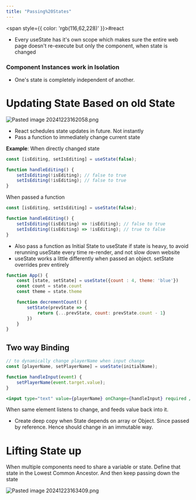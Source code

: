 ```yaml
---
title: "Passing%20States"
---
```



<span style={{ color: 'rgb(116,62,228)' }}>#react</span> 

- Every useState has it's own scope which makes sure the entire web page doesn't re-execute but only the component, when state is changed
### Component Instances work in Isolation

- One's state is completely independent of another.

# Updating State Based on old State

![Pasted image 20241223162058.png](https://raw.githubusercontent.com/himanshu864/DevObs/refs/heads/main/Assets/Pasted%20image%2020241223162058.png)

- React schedules state updates in future. Not instantly
- Pass a function to immediately change current state

**Example**: When directly changed state

```jsx
const [isEditing, setIsEditing] = useState(false);

function handleEditing() {
	setIsEditing(!isEditing); // false to true
	setIsEditing(!isEditing); // false to true
}
```

When passed a function

```jsx
const [isEditing, setIsEditing] = useState(false);

function handleEditing() {
	setIsEditing((isEditing) => !isEditing); // false to true
	setIsEditing((isEditing) => !isEditing); // true to false
}
```

- Also pass a function as Initial State to useState if state is heavy, to avoid rerunning useState every time re-render, and not slow down website
- useState works a little differently when passed an object. setState overrides prev entirely

```jsx
function App() {
	const [state, setState] = useState({count : 4, theme: 'blue'})
	const count = state.count
	const theme = state.theme

	function decrementCount() {
		setState(prevState => {
			return {...prevState, count: prevState.count - 1}
		})
	}
}
```

## Two way Binding

```jsx
// to dynamically change playerName when input change
const [playerName, setPlayerName] = useState(initialName);

function handleInput(event) {
    setPlayerName(event.target.value);
}

<input type="text" value={playerName} onChange={handleInput} required />
```

When same element listens to change, and feeds value back into it.

- Create deep copy when State depends on array or Object. Since passed by reference. Hence should change in an immutable way.

# Lifting State up

When multiple components need to share a variable or state. Define that state in the Lowest Common Ancestor. And then keep passing down the state

![Pasted image 20241223163409.png](https://raw.githubusercontent.com/himanshu864/DevObs/refs/heads/main/Assets/Pasted%20image%2020241223163409.png)
